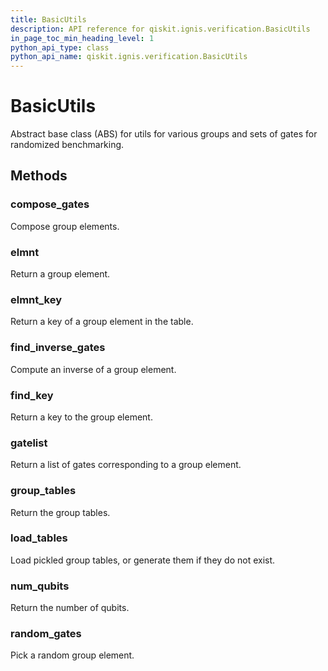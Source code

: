 ```yaml
---
title: BasicUtils
description: API reference for qiskit.ignis.verification.BasicUtils
in_page_toc_min_heading_level: 1
python_api_type: class
python_api_name: qiskit.ignis.verification.BasicUtils
---
```


# BasicUtils

<Class id="qiskit.ignis.verification.BasicUtils" isDedicatedPage={true} github="https://github.com/qiskit-community/qiskit-ignis/tree/stable/0.3/qiskit/ignis/verification/randomized_benchmarking/basic_utils.py" signature="BasicUtils">
  Abstract base class (ABS) for utils for various groups and sets of gates for randomized benchmarking.

  ## Methods

  ### compose\_gates

  <Function id="qiskit.ignis.verification.BasicUtils.compose_gates" signature="abstract BasicUtils.compose_gates()">
    Compose group elements.
  </Function>

  ### elmnt

  <Function id="qiskit.ignis.verification.BasicUtils.elmnt" signature="abstract BasicUtils.elmnt()">
    Return a group element.
  </Function>

  ### elmnt\_key

  <Function id="qiskit.ignis.verification.BasicUtils.elmnt_key" signature="abstract BasicUtils.elmnt_key()">
    Return a key of a group element in the table.
  </Function>

  ### find\_inverse\_gates

  <Function id="qiskit.ignis.verification.BasicUtils.find_inverse_gates" signature="abstract BasicUtils.find_inverse_gates()">
    Compute an inverse of a group element.
  </Function>

  ### find\_key

  <Function id="qiskit.ignis.verification.BasicUtils.find_key" signature="abstract BasicUtils.find_key()">
    Return a key to the group element.
  </Function>

  ### gatelist

  <Function id="qiskit.ignis.verification.BasicUtils.gatelist" signature="abstract BasicUtils.gatelist()">
    Return a list of gates corresponding to a group element.
  </Function>

  ### group\_tables

  <Function id="qiskit.ignis.verification.BasicUtils.group_tables" signature="abstract BasicUtils.group_tables()">
    Return the group tables.
  </Function>

  ### load\_tables

  <Function id="qiskit.ignis.verification.BasicUtils.load_tables" signature="abstract BasicUtils.load_tables()">
    Load pickled group tables, or generate them if they do not exist.
  </Function>

  ### num\_qubits

  <Function id="qiskit.ignis.verification.BasicUtils.num_qubits" signature="abstract BasicUtils.num_qubits()">
    Return the number of qubits.
  </Function>

  ### random\_gates

  <Function id="qiskit.ignis.verification.BasicUtils.random_gates" signature="abstract BasicUtils.random_gates()">
    Pick a random group element.
  </Function>
</Class>

